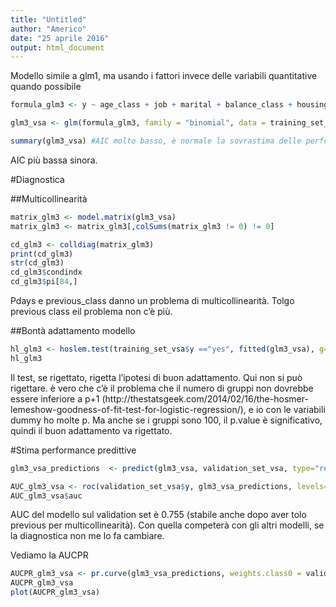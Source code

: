 ```yaml
---
title: "Untitled"
author: "Americo"
date: "25 aprile 2016"
output: html_document
---
```


Modello simile a glm1, ma usando i fattori invece delle variabili quantitative quando possibile

```r
formula_glm3 <- y ~ age_class + job + marital + balance_class + housing + loan + contact + day + month + campaign_class + pdays_class + age_class*marital + age_class*job + loan*housing
```

```r
glm3_vsa <- glm(formula_glm3, family = "binomial", data = training_set_vsa)

summary(glm3_vsa) #AIC molto basso, è normale la sovrastima delle performance, che non vuol dire overfitting.
```

AIC più bassa sinora.

#Diagnostica

##Multicollinearità

```r
matrix_glm3 <- model.matrix(glm3_vsa)
matrix_glm3 <- matrix_glm3[,colSums(matrix_glm3 != 0) != 0]

cd_glm3 <- colldiag(matrix_glm3)
print(cd_glm3)
str(cd_glm3)
cd_glm3$condindx
cd_glm3$pi[84,]
```

Pdays  e previous_class danno un problema di multicollinearità. Tolgo previous class  eil problema non c'è più.

##Bontà adattamento modello

```r
hl_glm3 <- hoslem.test(training_set_vsa$y =="yes", fitted(glm3_vsa), g=10)
hl_glm3
```

Il test, se rigettato, rigetta l'ipotesi di buon adattamento. Qui non si può rigettare. è vero che c'è il problema che il numero di gruppi non dovrebbe essere inferiore a p+1 (http://thestatsgeek.com/2014/02/16/the-hosmer-lemeshow-goodness-of-fit-test-for-logistic-regression/), e io con le variabili dummy ho molte p. Ma anche se i gruppi sono 100, il p.value è significativo, quindi il buon adattamento va rigettato.

#Stima performance predittive

```r
glm3_vsa_predictions  <- predict(glm3_vsa, validation_set_vsa, type="response")

AUC_glm3_vsa <- roc(validation_set_vsa$y, glm3_vsa_predictions, levels=c("no", "yes"))
AUC_glm3_vsa$auc
```

AUC del modello sul validation set è 0.755 (stabile anche dopo aver tolo previous per multicollinearità). Con quella competerà con gli altri modelli, se la diagnostica non me lo fa cambiare.


Vediamo la AUCPR

```r
AUCPR_glm3_vsa <- pr.curve(glm3_vsa_predictions, weights.class0 = validation_set_vsa$y == "yes", curve=T)
AUCPR_glm3_vsa
plot(AUCPR_glm3_vsa)
```
